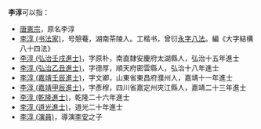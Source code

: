 '''李淳'''可以指：
* [[唐憲宗|唐憲宗]]，原名李淳
* [[李淳_(书法家)|李淳 (书法家)]]，号憩菴，湖南茶陵人。工楷书，曾衍[[永字八法|永字八法]]。編《大字結構八十四法》
* [[李淳_(弘治壬戌進士)|李淳 (弘治壬戌進士)]]，字原朴，南直隸安慶府太湖縣人，弘治十五年進士
* [[李淳_(弘治乙丑進士)|李淳 (弘治乙丑進士)]]，字德厚，順天府密雲縣人，弘治十八年進士
* [[李淳_(嘉靖壬辰進士)|李淳 (嘉靖壬辰進士)]]，字文卿，山東省東昌府濮州人，嘉靖十一年進士
* [[李淳_(嘉靖甲辰進士)|李淳 (嘉靖甲辰進士)]]，字彥穆，四川省嘉定州夾江縣人，嘉靖二十三年進士
* [[李淳_(乾隆進士)|李淳 (乾隆進士)]]，乾隆二十六年進士
* [[李淳_(道光進士)|李淳 (道光進士)]]，道光二十年進士
* [[李淳_(演員)|李淳 (演員)]]，導演[[李安|李安]]之子

{{disambig|Cat=二字李姓人名消歧義}}